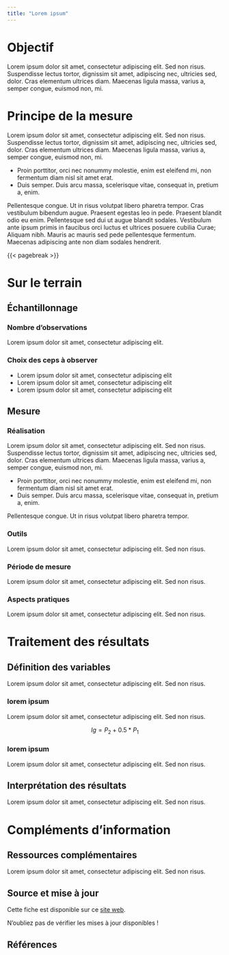 ```yaml
---
title: "Lorem ipsum"
---
```


# Objectif

Lorem ipsum dolor sit amet, consectetur adipiscing elit. Sed non risus. Suspendisse lectus tortor, dignissim sit amet, adipiscing nec, ultricies sed, dolor. Cras elementum ultrices diam. Maecenas ligula massa, varius a, semper congue, euismod non, mi.

# Principe de la mesure

Lorem ipsum dolor sit amet, consectetur adipiscing elit. Sed non risus. Suspendisse lectus tortor, dignissim sit amet, adipiscing nec, ultricies sed, dolor. Cras elementum ultrices diam. Maecenas ligula massa, varius a, semper congue, euismod non, mi.

-   Proin porttitor, orci nec nonummy molestie, enim est eleifend mi, non fermentum diam nisl sit amet erat.
-   Duis semper. Duis arcu massa, scelerisque vitae, consequat in, pretium a, enim.

Pellentesque congue. Ut in risus volutpat libero pharetra tempor. Cras vestibulum bibendum augue. Praesent egestas leo in pede. Praesent blandit odio eu enim. Pellentesque sed dui ut augue blandit sodales. Vestibulum ante ipsum primis in faucibus orci luctus et ultrices posuere cubilia Curae; Aliquam nibh. Mauris ac mauris sed pede pellentesque fermentum. Maecenas adipiscing ante non diam sodales hendrerit.

{{< pagebreak >}}

# Sur le terrain

## Échantillonnage

### Nombre d'observations

Lorem ipsum dolor sit amet, consectetur adipiscing elit.

### Choix des ceps à observer

-   Lorem ipsum dolor sit amet, consectetur adipiscing elit
-   Lorem ipsum dolor sit amet, consectetur adipiscing elit
-   Lorem ipsum dolor sit amet, consectetur adipiscing elit

## Mesure

### Réalisation

Lorem ipsum dolor sit amet, consectetur adipiscing elit. Sed non risus. Suspendisse lectus tortor, dignissim sit amet, adipiscing nec, ultricies sed, dolor. Cras elementum ultrices diam. Maecenas ligula massa, varius a, semper congue, euismod non, mi.

-   Proin porttitor, orci nec nonummy molestie, enim est eleifend mi, non fermentum diam nisl sit amet erat.
-   Duis semper. Duis arcu massa, scelerisque vitae, consequat in, pretium a, enim.

Pellentesque congue. Ut in risus volutpat libero pharetra tempor.

### Outils

Lorem ipsum dolor sit amet, consectetur adipiscing elit. Sed non risus.

### Période de mesure

Lorem ipsum dolor sit amet, consectetur adipiscing elit. Sed non risus.

### Aspects pratiques

Lorem ipsum dolor sit amet, consectetur adipiscing elit. Sed non risus.

# Traitement des résultats

## Définition des variables

Lorem ipsum dolor sit amet, consectetur adipiscing elit. Sed non risus.

### lorem ipsum

Lorem ipsum dolor sit amet, consectetur adipiscing elit. Sed non risus.

$$ Ig = P_2 + 0.5*P_1 $$

### lorem ipsum

Lorem ipsum dolor sit amet, consectetur adipiscing elit. Sed non risus.

## Interprétation des résultats

Lorem ipsum dolor sit amet, consectetur adipiscing elit. Sed non risus.

# Compléments d'information

## Ressources complémentaires

Lorem ipsum dolor sit amet, consectetur adipiscing elit. Sed non risus.

::: {.content-visible when-format="docx"}
## Source et mise à jour

Cette fiche est disponible sur ce [site web](https://vignevin.github.io/methodo/).

N'oubliez pas de vérifier les mises à jour disponibles !
:::

## Références

